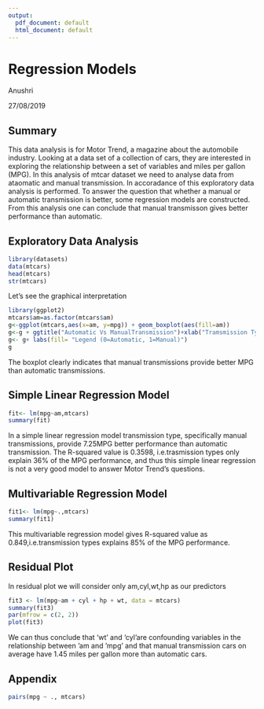 ```yaml
---
output:
  pdf_document: default
  html_document: default
---
```

**Regression Models**
============================================
Anushri

27/08/2019


## Summary

This data analysis is for Motor Trend, a magazine about the automobile industry. Looking at a data set of a collection of cars, they are interested in exploring the relationship between a set of variables and miles per gallon (MPG). In this analysis of mtcar dataset we need to analyse data from ataomatic and manual transmission. In accoradance of this exploratory data analysis is performed. To answer the question that whether a manual or automatic transmission is better, some regression models are constructed. From this analysis one can conclude that manual transmisson gives better performance than automatic. 

## Exploratory Data Analysis

```r
library(datasets)
data(mtcars)
head(mtcars)
str(mtcars)
```

Let's see the graphical interpretation
```r
library(ggplot2)
mtcars$am=as.factor(mtcars$am)
g<-ggplot(mtcars,aes(x=am, y=mpg)) + geom_boxplot(aes(fill=am))
g<-g + ggtitle("Automatic Vs ManualTransmission")+xlab("Tramsmission Type")+ylab("MPG")
g<- g+ labs(fill= "Legend (0=Automatic, 1=Manual)")
g
```
The boxplot clearly indicates that manual transmissions provide better MPG than automatic transmissions.

## Simple Linear Regression Model

```r
fit<- lm(mpg~am,mtcars)
summary(fit)
```
In a simple linear regression model transmission type, specifically manual transmissions, provide 7.25MPG  better performance than automatic transmission. The R-squared value is 0.3598, i.e.trasmission types only explain 36% of the MPG performance, and thus this simple linear regression is not a very good model to answer Motor Trend’s questions.

## Multivariable Regression Model
```r
fit1<- lm(mpg~.,mtcars)
summary(fit1)
```
This multivariable regression model gives R-squared value as 0.849,i.e.transmission types explains 85% of the MPG performance.

## Residual Plot
In residual plot we will consider only am,cyl,wt,hp as our predictors
```r
fit3 <- lm(mpg~am + cyl + hp + wt, data = mtcars)
summary(fit3)
par(mfrow = c(2, 2))
plot(fit3)
```
We can thus conclude that ‘wt’ and ‘cyl’are confounding variables in the relationship between ’am and ’mpg’ and that manual transmission cars on average have 1.45 miles per gallon more than automatic cars.

## Appendix
```r
pairs(mpg ~ ., mtcars)
```

